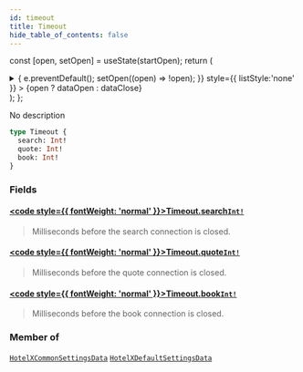 ```yaml
---
id: timeout
title: Timeout
hide_table_of_contents: false
---
```






const [open, setOpen] = useState(startOpen);
return (
<details {...(open ? { open: true } : {})} className="details" style={{ border:'none', boxShadow:'none', background:'var(--ifm-background-color)' }}>
<summary
onClick={(e) => {
e.preventDefault();
setOpen((open) => !open);
}}
style={{ listStyle:'none' }} >
{open ? dataOpen : dataClose}
</summary>
{open && children}
</details>
);
};

No description

```graphql
type Timeout {
  search: Int!
  quote: Int!
  book: Int!
}
```

### Fields

#### [<code style={{ fontWeight: 'normal' }}>Timeout.<b>search</b></code>](#)<Bullet />[`Int!`](/api/scalars/int) <Badge class="badge badge--secondary" text="non-null"/> <Badge class="badge badge--secondary" text="scalar"/>

> Milliseconds before the search connection is closed.

#### [<code style={{ fontWeight: 'normal' }}>Timeout.<b>quote</b></code>](#)<Bullet />[`Int!`](/api/scalars/int) <Badge class="badge badge--secondary" text="non-null"/> <Badge class="badge badge--secondary" text="scalar"/>

> Milliseconds before the quote connection is closed.

#### [<code style={{ fontWeight: 'normal' }}>Timeout.<b>book</b></code>](#)<Bullet />[`Int!`](/api/scalars/int) <Badge class="badge badge--secondary" text="non-null"/> <Badge class="badge badge--secondary" text="scalar"/>

> Milliseconds before the book connection is closed.

### Member of

[`HotelXCommonSettingsData`](/api/objects/hotel-xcommon-settings-data) <Badge class="badge badge--secondary" text="object"/><Bullet />[`HotelXDefaultSettingsData`](/api/objects/hotel-xdefault-settings-data) <Badge class="badge badge--secondary" text="object"/>
